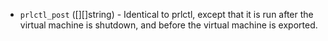<!-- Code generated from the comments of the PrlctlPostConfig struct in builder/parallels/common/prlctl_post_config.go; DO NOT EDIT MANUALLY -->

-   `prlctl_post` ([][]string) - Identical to prlctl, except
    that it is run after the virtual machine is shutdown, and before the virtual
    machine is exported.
    

